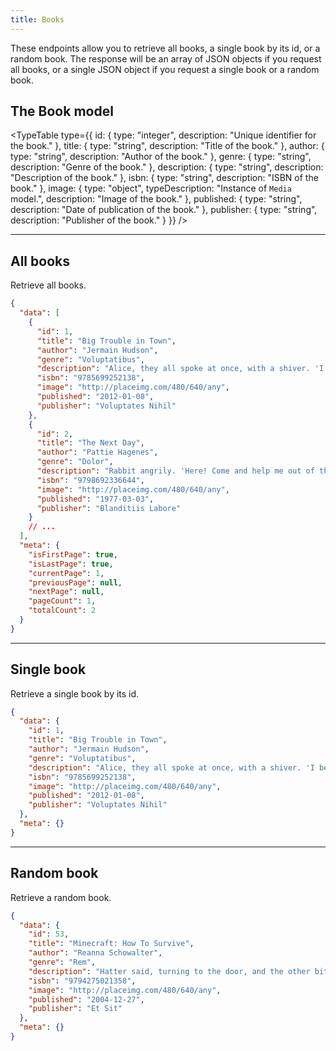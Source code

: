 ```yaml
---
title: Books
---
```



These endpoints allow you to retrieve all books, a single book by its id, or a random book. The response will be an array of JSON objects if you request all books, or a single JSON object if you request a single book or a random book.

## The Book model

<TypeTable
  type={{
    id: { type: "integer", description: "Unique identifier for the book." },
    title: { type: "string", description: "Title of the book." },
    author: { type: "string", description: "Author of the book." },
    genre: { type: "string", description: "Genre of the book." },
    description: { type: "string", description: "Description of the book." },
    isbn: { type: "string", description: "ISBN of the book." },
    image: { type: "object", typeDescription: "Instance of `Media` model.", description: "Image of the book." },
    published: { type: "string", description: "Date of publication of the book." },
    publisher: { type: "string", description: "Publisher of the book." }
  }}
/>

<Hr />

## All books

<EndpointDetails path="/books" />

Retrieve all books.

```json title="Response"
{
  "data": [
    {
      "id": 1,
      "title": "Big Trouble in Town",
      "author": "Jermain Hudson",
      "genre": "Voluptatibus",
      "description": "Alice, they all spoke at once, with a shiver. 'I beg pardon, your Majesty,' said the Caterpillar. This was such a noise inside, no one to listen to me! I'LL soon make you dry enough!' They all sat.",
      "isbn": "9785699252138",
      "image": "http://placeimg.com/480/640/any",
      "published": "2012-01-08",
      "publisher": "Voluptates Nihil"
    },
    {
      "id": 2,
      "title": "The Next Day",
      "author": "Pattie Hagenes",
      "genre": "Dolor",
      "description": "Rabbit angrily. 'Here! Come and help me out of the tea--' 'The twinkling of the conversation. Alice replied, so eagerly that the cause of this pool? I am to see that queer little toss of her ever.",
      "isbn": "9798692336644",
      "image": "http://placeimg.com/480/640/any",
      "published": "1977-03-03",
      "publisher": "Blanditiis Labore"
    }
    // ...
  ],
  "meta": {
    "isFirstPage": true,
    "isLastPage": true,
    "currentPage": 1,
    "previousPage": null,
    "nextPage": null,
    "pageCount": 1,
    "totalCount": 2
  }
}
```

<Hr />

## Single book

<EndpointDetails path="/books/<id>" />

Retrieve a single book by its id.

```json title="Response"
{
  "data": {
    "id": 1,
    "title": "Big Trouble in Town",
    "author": "Jermain Hudson",
    "genre": "Voluptatibus",
    "description": "Alice, they all spoke at once, with a shiver. 'I beg pardon, your Majesty,' said the Caterpillar. This was such a noise inside, no one to listen to me! I'LL soon make you dry enough!' They all sat.",
    "isbn": "9785699252138",
    "image": "http://placeimg.com/480/640/any",
    "published": "2012-01-08",
    "publisher": "Voluptates Nihil"
  },
  "meta": {}
}
```

<Hr />

## Random book

<EndpointDetails path="/books/random" />

Retrieve a random book.

```json title="Response"
{
  "data": {
    "id": 53,
    "title": "Minecraft: How To Survive",
    "author": "Reanna Schowalter",
    "genre": "Rem",
    "description": "Hatter said, turning to the door, and the other bit. Her chin was pressed hard against it, that attempt proved a failure. Alice heard it muttering to himself in an offended tone, 'so I should.",
    "isbn": "9794275021358",
    "image": "http://placeimg.com/480/640/any",
    "published": "2004-12-27",
    "publisher": "Et Sit"
  },
  "meta": {}
}
```
